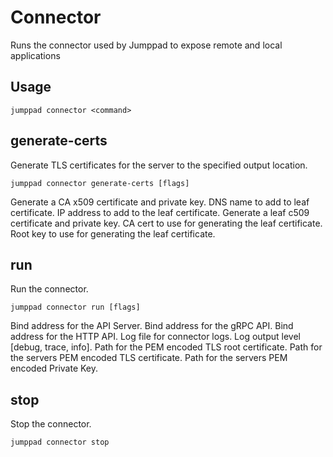 # Connector

<Intro>
Runs the connector used by Jumppad to expose remote and local applications
</Intro>

## Usage

```shell
jumppad connector <command>
```

## generate-certs

Generate TLS certificates for the server to the specified output location.

```shell
jumppad connector generate-certs [flags]
```

<Properties>
  <Property name="ca" type="string" required="false" value="">
    Generate a CA x509 certificate and private key.
  </Property>
  <Property name="dns-name" type="string" required="false" value="">
    DNS name to add to leaf certificate.
  </Property>
  <Property name="ip-address" type="string" required="false" value="">
    IP address to add to the leaf certificate.
  </Property>
  <Property name="leaf" type="string" required="false" value="">
    Generate a leaf c509 certificate and private key.
  </Property>
  <Property name="root-ca" type="string" required="false" value="">
    CA cert to use for generating the leaf certificate.
  </Property>
  <Property name="root-key" type="string" required="false" value="">
    Root key to use for generating the leaf certificate.
  </Property>
</Properties>

## run

Run the connector.

```shell
jumppad connector run [flags]
```

<Properties>
  <Property name="api-bind" type="string" required="false" value=":9092">
    Bind address for the API Server.
  </Property>
  <Property name="grpc-bind" type="string" required="false" value=":9090">
    Bind address for the gRPC API.
  </Property>
  <Property name="http-bind" type="string" required="false" value=":9091">
    Bind address for the HTTP API.
  </Property>
  <Property name="log-file" type="string" required="false" value="./connector.log">
    Log file for connector logs.
  </Property>
  <Property name="log-level" type="string" required="false" value="info">
    Log output level [debug, trace, info].
  </Property>
  <Property name="root-cert-path" type="string" required="false" value="">
    Path for the PEM encoded TLS root certificate.
  </Property>
  <Property name="server-cert-path" type="string" required="false" value="">
    Path for the servers PEM encoded TLS certificate.
  </Property>
  <Property name="server-key-path" type="string" required="false" value="">
    Path for the servers PEM encoded Private Key.
  </Property>
</Properties>

## stop

Stop the connector.

```shell
jumppad connector stop
```
